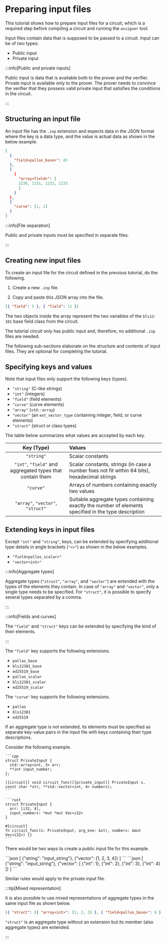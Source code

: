 
# Preparing input files

This tutorial shows how to prepare input files for a circuit, which is a required step before compiling a circuit and running the `assigner` tool.

Input files contain data that is supposed to be passed to a circuit. Input can be of two types:

- Public input
- Private input

:::info[Public and private inputs]

Public input is data that is available both to the prover and the verifier. Private input is available only to the prover. The prover needs to convince the verifier that they possess valid private input that satisfies the conditions in the circuit.

:::

## Structuring an input file

An input file has the `.inp` extension and expects data in the JSON format where the key is a data type, and the value is actual data as shown in the below example.

```json
[
  {
    "field<pallas_base>": 43
  },
  {
    {
      "array<field>": [
      1230, 1231, 1232, 1233
      ]
    }
  },
  {
    "curve": [1, 1]
  }
]
```

:::info[File separation]

Public and private inputs must be specified in separate files.

:::

## Creating new input files

To create an input file for the circuit defined in the previous tutorial, do the following.

1. Create a new `.inp` file.

2. Copy and paste this JSON array into the file.

```json
[{ "field": 5 }, { "field": 11 }]
```

The two objects inside the array represent the two variables of the `bls12-381` base field class from the circuit.

The tutorial circuit only has public input and, therefore, no additional `.inp` files are needed.

The following sub-sections elaborate on the structure and contents of input files. They are optional for completing the tutorial.

## Specifying keys and values

Note that input files only support the following keys (types).

- `"string"` (C-like strings)
- `"int"` (integers)
- `"field"` (field elements)
- `"curve"` (curve elements)
- `"array"` (`std::array`)
- `"vector"` (an `ext_vector_type` containing integer, field, or curve elements)
- `"struct"` (struct or class types)

The table below summarizes what values are accepted by each key.

|                        Key (Type)                         | Values                                                                                               |
| :-------------------------------------------------------: | :--------------------------------------------------------------------------------------------------- |
|                        `"string"`                         | Scalar constants                                                                                     |
| `"int"`, `"field"` and aggregated types that contain them | Scalar constants, strings (in case a number foes not fit within 64 bits), hexadecimal strings        |
|                         `"curve"`                         | Arrays of numbers containing exactly two values                                                      |
|             `"array"`, `"vector"`, `"struct"`             | Suitable aggregate types containing exactly the number of elements specified in the type description |

## Extending keys in input files

Except `"int"` and `"string"`, keys, can be extended by specifying additional type details in angle brackets (`"<>"`) as shown in the below examples.

- `"field<pallas_scalar>"`
- `"vector<int>"`

:::info[Aggregate types]

Aggregate types (`"struct"`, `"array"`, and `"vector"`) are extended with the types of the elements they contain. In case of `"array"` and `"vector"`, only a single type needs to be specified. For `"struct"`, it is possible to specify several types separated by a comma.

:::

:::info[Fields and curves]

The `"field"` and `"struct"` keys can be extended by specifying the kind of their elements.

:::

The `"field"` key supports the following extensions.

- `pallas_base`
- `bls12381_base`
- `ed25519_base`
- `pallas_scalar`
- `bls12381_scalar`
- `ed25519_scalar`

The `"curve"` key supports the following extensions.

- `pallas`
- `bls12381`
- `ed25519`

If an aggregate type is not extended, its elements must be specified as separate key-value pairs in the input file with keys containing their type descriptions.

Consider the following example.

<Tabs groupId='language'>
  <TabItem value='cpp' label='C++'>

    ```cpp
    struct PrivateInput {
      std::array<int, 3> arr;
      **int input_number;
    };

    [[circuit]] void circuit_func([[private_input]] PrivateInput s,
    const char *str, **std::vector<int, 4> numbers);
    ```

  </TabItem>
  <TabItem value='rust' label='Rust'>

    ```rust
    struct PrivateInput {
      arr: [i32, 4],
      input_numbers: *mut *mut Vec<i32>
    }

    #[circuit]
    fn circuit_func(s: PrivateInput, arg_one: &str, numbers: &mut Vec<i32>) {}
    ```

  </TabItem>
</Tabs>

There would be two ways to create a public input file for this example.

<Tabs>
  <TabItem value='fullSpec' label='With extensions'>
    ```json
    [
      {"string": "input_string"}, 
      {"vector<int>": [1, 2, 3, 4]}
    ]
    ```
  </TabItem>
  <TabItem value='lowSpec' label='Without extensions'>
    ```json
    [
      {"string": "input_string"},
      {"vector": [
        {"int": 1},
        {"int": 2},
        {"int": 3},
        {"int": 4}
      ]}
    ]
    ```
  </TabItem>
</Tabs>

Similar rules would apply to the private input file.

:::tip[Mixed representation]

It is also possible to use mixed representations of aggregate types in the same input file as shown below.

```json
[{ "struct": [{ "array<int>": [1, 2, 3] }, { "field<pallas_base>": 8 }] }]
```

`"struct"` is an aggregate type without an extension but its member (also aggregate types) are extended.

:::
